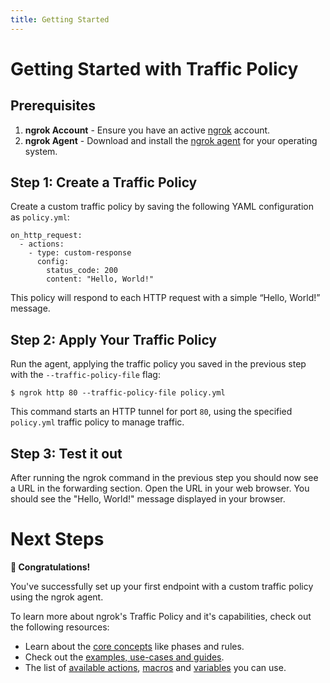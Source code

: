 ```yaml
---
title: Getting Started
---
```


# Getting Started with Traffic Policy

## Prerequisites

1. **ngrok Account** - Ensure you have an active [ngrok](https://dashboard.ngrok.com/) account.
2. **ngrok Agent** - Download and install the [ngrok agent](https://ngrok.com/download) for your operating system.

## Step 1: Create a Traffic Policy

Create a custom traffic policy by saving the following YAML configuration as `policy.yml`:

```
on_http_request:
  - actions:
    - type: custom-response
      config:
        status_code: 200
        content: "Hello, World!"
```

This policy will respond to each HTTP request with a simple “Hello, World!” message.

## Step 2: Apply Your Traffic Policy

Run the agent, applying the traffic policy you saved in the previous step with the `--traffic-policy-file` flag:

```
$ ngrok http 80 --traffic-policy-file policy.yml
```

This command starts an HTTP tunnel for port `80`, using the specified `policy.yml` traffic policy to manage traffic.

## Step 3: Test it out

After running the ngrok command in the previous step you should now see a URL in the forwarding section. Open the URL
in your web browser. You should see the "Hello, World!" message displayed in your browser.

# Next Steps

**🎉 Congratulations!**

You've successfully set up your first endpoint with a custom traffic policy using the ngrok agent.

To learn more about ngrok's Traffic Policy and it's capabilities, check out the following resources:

- Learn about the [core concepts](/traffic-policy/concepts/) like phases and rules.
- Check out the [examples, use-cases and guides](/traffic-policy/templates).
- The list of [available actions](/traffic-policy/actions/), [macros](/traffic-policy/macros/) and [variables](/traffic-policy/variables/) you can use.
